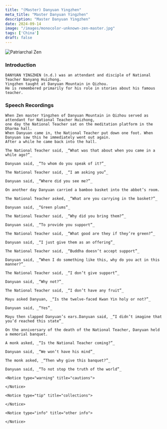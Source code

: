 ```yaml
---
title: "(Master) Danyuan Yingzhen"
meta_title: "Master Danyuan Yingzhen"
description: "Master Danyuan Yingzhen"
date: 2024-09-14
image: "/images/monocolor-unknown-zen-master.jpg"
tags: ['China']
draft: false
---
```


<div className="grid xl:grid-cols-8 lg:grid-cols-8 md:grid-cols-2 sm:grid-cols-2 xs:grid-cols-1 gap-8 bg-body dark:bg-darkmode-body">

<div className="lg:col-span-3 md:col-span-1">

  <img decoding="async" src="/images/monocolor-unknown-zen-master.jpg" alt="Patriarchal Zen" />

  ### Introduction

    DANYUAN YINGZHEN (n.d.) was an attendant and disciple of National Teacher Nanyang Huizhong.
    Yingzhen taught at Danyuan Mountain in Qizhou.
    He is remembered primarily for his role in stories about his famous teacher.

</div>

<div className="lg:col-span-3 md:col-span-1">

  ### Speech Recordings

    When Zen master Yingzhen of Danyuan Mountain in Qizhou served as attendant for National Teacher Huizhong,
    one day the National Teacher sat on the meditation platform in the Dharma hall.
    When Danyuan came in, the National Teacher put down one foot. When Danyuan saw this he immediately went out again.
    After a while he came back into the hall.

    The National Teacher said, _“What was that about when you came in a while ago?”_

    Danyuan said, _“To whom do you speak of it?”_

    The National Teacher said, _“I am asking you”_

    Danyuan said, _“Where did you see me?”_

    On another day Danyuan carried a bamboo basket into the abbot’s room.

    The National Teacher asked, _“What are you carrying in the basket?”_

    Danyuan said, _“Green plums”_

    The National Teacher said, _“Why did you bring them?”_

    Danyuan said, _“To provide you support”_

    The National Teacher said, _“What good are they if they’re green?”_

    Danyuan said, _“I just give them as an offering”_

    The National Teacher said, _“Buddha doesn’t accept support”_

    Danyuan said, _“When I do something like this, why do you act in this manner?”_

    The National Teacher said, _“I don’t give support”_

    Danyuan said, _“Why not?”_

    The National Teacher said, _“I don’t have any fruit”_

    Mayu asked Danyuan, _“Is the twelve-faced Kwan Yin holy or not?”_

    Danyuan said, _“Yes”_

    Mayu then slapped Danyuan’s ears.Danyuan said, _“I didn’t imagine that you’d reached this state”_

    On the anniversary of the death of the National Teacher, Danyuan held a memorial banquet.

    A monk asked, _“Is the National Teacher coming?”_

    Danyuan said, _“We won’t have his mind”_

    The monk asked, _“Then why give this banquet?”_

    Danyuan said, _“To not stop the truth of the world”_
  </div>

  <div className="lg:col-span-2">

    <Notice type="warning" title="cautions">

    </Notice>

    <Notice type="tip" title="collections">

    </Notice>

    <Notice type="info" title="other info">

    </Notice>

  </div>

</div>



